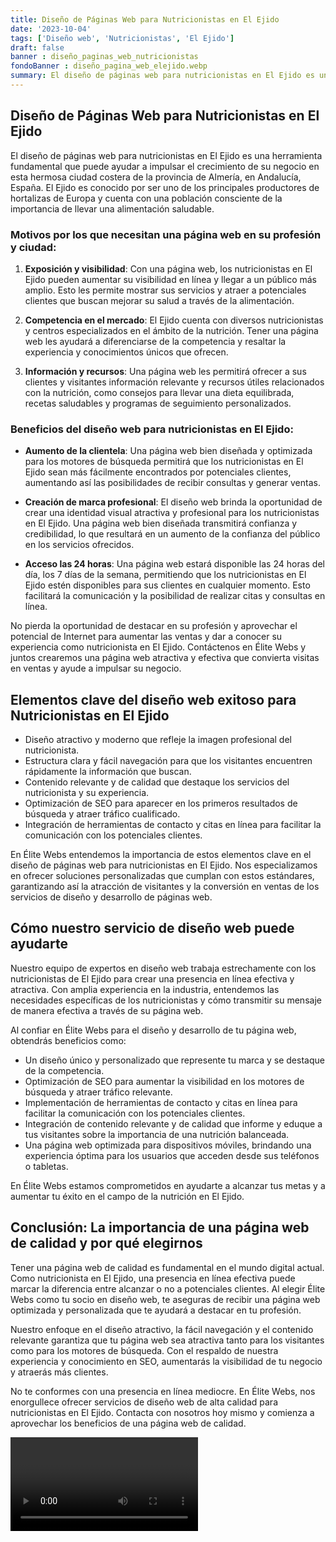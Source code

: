 ```yaml
---
title: Diseño de Páginas Web para Nutricionistas en El Ejido
date: '2023-10-04'
tags: ['Diseño web', 'Nutricionistas', 'El Ejido']
draft: false
banner : diseño_paginas_web_nutricionistas
fondoBanner : diseño_pagina_web_elejido.webp
summary: El diseño de páginas web para nutricionistas en El Ejido es una herramienta fundamental que puede ayudar a impulsar el crecimiento de su negocio en esta hermosa ciudad costera de la provincia de Almería, en Andalucía, España. El Ejido es conocido por ser uno de los principales productores de hortalizas de Europa y cuenta con una población consciente de la importancia de llevar una alimentación saludable.
---
```


## Diseño de Páginas Web para Nutricionistas en El Ejido

El diseño de páginas web para nutricionistas en El Ejido es una herramienta fundamental que puede ayudar a impulsar el crecimiento de su negocio en esta hermosa ciudad costera de la provincia de Almería, en Andalucía, España. El Ejido es conocido por ser uno de los principales productores de hortalizas de Europa y cuenta con una población consciente de la importancia de llevar una alimentación saludable.

### Motivos por los que necesitan una página web en su profesión y ciudad:

1. **Exposición y visibilidad**: Con una página web, los nutricionistas en El Ejido pueden aumentar su visibilidad en línea y llegar a un público más amplio. Esto les permite mostrar sus servicios y atraer a potenciales clientes que buscan mejorar su salud a través de la alimentación.

2. **Competencia en el mercado**: El Ejido cuenta con diversos nutricionistas y centros especializados en el ámbito de la nutrición. Tener una página web les ayudará a diferenciarse de la competencia y resaltar la experiencia y conocimientos únicos que ofrecen.

3. **Información y recursos**: Una página web les permitirá ofrecer a sus clientes y visitantes información relevante y recursos útiles relacionados con la nutrición, como consejos para llevar una dieta equilibrada, recetas saludables y programas de seguimiento personalizados.

### Beneficios del diseño web para nutricionistas en El Ejido:

- **Aumento de la clientela**: Una página web bien diseñada y optimizada para los motores de búsqueda permitirá que los nutricionistas en El Ejido sean más fácilmente encontrados por potenciales clientes, aumentando así las posibilidades de recibir consultas y generar ventas.

- **Creación de marca profesional**: El diseño web brinda la oportunidad de crear una identidad visual atractiva y profesional para los nutricionistas en El Ejido. Una página web bien diseñada transmitirá confianza y credibilidad, lo que resultará en un aumento de la confianza del público en los servicios ofrecidos.

- **Acceso las 24 horas**: Una página web estará disponible las 24 horas del día, los 7 días de la semana, permitiendo que los nutricionistas en El Ejido estén disponibles para sus clientes en cualquier momento. Esto facilitará la comunicación y la posibilidad de realizar citas y consultas en línea.

No pierda la oportunidad de destacar en su profesión y aprovechar el potencial de Internet para aumentar las ventas y dar a conocer su experiencia como nutricionista en El Ejido. Contáctenos en Élite Webs y juntos crearemos una página web atractiva y efectiva que convierta visitas en ventas y ayude a impulsar su negocio.

<GifSeo />

<Cta />

## Elementos clave del diseño web exitoso para Nutricionistas en El Ejido

- Diseño atractivo y moderno que refleje la imagen profesional del nutricionista.
- Estructura clara y fácil navegación para que los visitantes encuentren rápidamente la información que buscan.
- Contenido relevante y de calidad que destaque los servicios del nutricionista y su experiencia.
- Optimización de SEO para aparecer en los primeros resultados de búsqueda y atraer tráfico cualificado.
- Integración de herramientas de contacto y citas en línea para facilitar la comunicación con los potenciales clientes.

En Élite Webs entendemos la importancia de estos elementos clave en el diseño de páginas web para nutricionistas en El Ejido. Nos especializamos en ofrecer soluciones personalizadas que cumplan con estos estándares, garantizando así la atracción de visitantes y la conversión en ventas de los servicios de diseño y desarrollo de páginas web.

## Cómo nuestro servicio de diseño web puede ayudarte

Nuestro equipo de expertos en diseño web trabaja estrechamente con los nutricionistas de El Ejido para crear una presencia en línea efectiva y atractiva. Con amplia experiencia en la industria, entendemos las necesidades específicas de los nutricionistas y cómo transmitir su mensaje de manera efectiva a través de su página web.

Al confiar en Élite Webs para el diseño y desarrollo de tu página web, obtendrás beneficios como:

- Un diseño único y personalizado que represente tu marca y se destaque de la competencia.
- Optimización de SEO para aumentar la visibilidad en los motores de búsqueda y atraer tráfico relevante.
- Implementación de herramientas de contacto y citas en línea para facilitar la comunicación con los potenciales clientes.
- Integración de contenido relevante y de calidad que informe y eduque a tus visitantes sobre la importancia de una nutrición balanceada.
- Una página web optimizada para dispositivos móviles, brindando una experiencia óptima para los usuarios que acceden desde sus teléfonos o tabletas.

En Élite Webs estamos comprometidos en ayudarte a alcanzar tus metas y a aumentar tu éxito en el campo de la nutrición en El Ejido.

## Conclusión: La importancia de una página web de calidad y por qué elegirnos

Tener una página web de calidad es fundamental en el mundo digital actual. Como nutricionista en El Ejido, una presencia en línea efectiva puede marcar la diferencia entre alcanzar o no a potenciales clientes. Al elegir Élite Webs como tu socio en diseño web, te aseguras de recibir una página web optimizada y personalizada que te ayudará a destacar en tu profesión.

Nuestro enfoque en el diseño atractivo, la fácil navegación y el contenido relevante garantiza que tu página web sea atractiva tanto para los visitantes como para los motores de búsqueda. Con el respaldo de nuestra experiencia y conocimiento en SEO, aumentarás la visibilidad de tu negocio y atraerás más clientes.

No te conformes con una presencia en línea mediocre. En Élite Webs, nos enorgullece ofrecer servicios de diseño web de alta calidad para nutricionistas en El Ejido. Contacta con nosotros hoy mismo y comienza a aprovechar los beneficios de una página web de calidad.

<Video />

<CtaBot job='Nutricionistas' city='El Ejido'/>

<Gmaps query='El Ejido+españa+maps' />